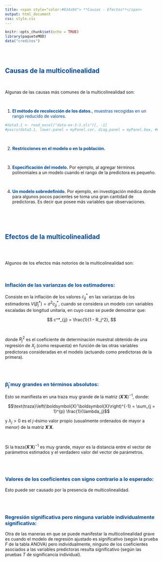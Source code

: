 ```yaml
---
title: <span style="color:#034a94"> **Causas - Efectos**</span>
output: html_document
css: style.css
---
```


```r
knitr::opts_chunk$set(echo = TRUE)
library(paqueteMOD)
data("creditos")

```

</br></br>


## <span style="color:#034a94">**Causas de la multicolinealidad**</span>

</br>

Algunas de las causas más comunes de la multicolinealidad son:

</br>

1. <span style="color:#034a94">**El método de recolección de los datos.**</spam>, muestras recogidas en un rango reducido de valores.

```r
#data3.1 <- read_excel("data-ex-3-1.xls")[, -1]
#pairs(data3.1, lower.panel = myPanel.cor, diag.panel = myPanel.box, #upper.panel = panel.smooth, labels = names(data3.1))
```

 <!-- **Datos de tiempos de entrega** (*Fuente: Mongomery et al. (2002)*) -->
      
</br>


2. <span style="color:#034a94">**Restricciones en el modelo o en la población.**</span> 

<!-- <center> -->
<!-- ```{r, echo=FALSE, out.width="60%", fig.align = "center"} -->
<!-- knitr::include_graphics("img/diagrama1.png") -->
<!-- ``` -->

<!-- Fuente: Datos de consumo de electricidad - Mongomery et al. (2002) -->
<!-- </center> -->

</br>


3. <span style="color:#034a94">**Especificación del modelo.**</span> Por ejemplo, al agregar términos polinomiales a un modelo cuando el rango de la predictora es pequeño.

</br>

4. <span style="color:#034a94">**Un modelo sobredefinido.**</span> Por ejemplo, en investigación médica donde para algunos pocos pacientes se toma una gran cantidad de predictoras. Es decir que posee más variables que observaciones.


</br></br></br>

## <span style="color:#034a94">**Efectos de la multicolinealidad**</span>

</br></br>

Algunos de los efectos más notorios de la multicolinealidad son:

</br>

### <span style="color:#034a94">**Inflación de las varianzas de los estimadores:**</span> 

Consiste en la inflación de los valores $c^*_{jj}$ en las varianzas de los estimadores $V(\widehat\beta_j^*) = \sigma^2 c^*_{jj}$, cuando se considera un modelo con variables escaladas de longitud unitaria, en cuyo caso se puede demostrar que:

$$
c^*_{jj} = \frac{1}{1 - R_j^2},
$$

</br>

donde $R_j^2$ es el coeficiente de determinación muestral obtenido de una regresión de $X_j$ (como respuesta) en función de las otras variables predictoras consideradas en el modelo (actuando como predictoras de la primera).

</br></br>

### <span style="color:#034a94">**$\boldsymbol{\widehat{\beta}_j}$ muy grandes en términos absolutos:**</span> 

Esto se manifiesta en una traza muy grande de la matriz $\left(\boldsymbol{X}'\boldsymbol{X}\right)^{-1}$, donde: 

$$\text{traza}\left(\boldsymbol{X}'\boldsymbol{X}\right)^{-1} = \sum_{j = 1}^{p} \frac{1}{\lambda_j}$$  

y  $\lambda_j > 0$ es el $j$-ésimo valor propio (usualmente ordenados de mayor a menor) de la matriz $\boldsymbol{X}'\boldsymbol{X}$.

</br>

Si la $\text{traza}\left(\boldsymbol{X}'\boldsymbol{X}\right)^{-1}$ es muy grande, mayor es la distancia entre el vector de parámetros estimados y el verdadero valor del vector de parámetros.

</br></br>

### <span style="color:#034a94">**Valores de los coeficientes con signo contrario a lo esperado:**</span> 

Esto puede ser causado por la presencia de multicolinealidad.


</br></br>

### <span style="color:#034a94">**Regresión significativa pero ninguna variable individualmente significativa:**</span> 

Otra de las maneras en que se puede manifestar la multicolinealidad grave es cuando el modelo de regresión ajustado es significativo (según la prueba $F$ de la tabla ANOVA) pero individualmente, ninguno de los coeficientes asociados a las variables predictoras resulta significativo (según las pruebas $T$ de significancia individual).


</br></br>
